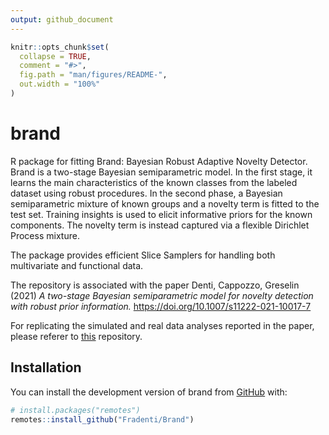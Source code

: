 ```yaml
---
output: github_document
---
```


<!-- README.md is generated from README.Rmd. Please edit that file -->

```r
knitr::opts_chunk$set(
  collapse = TRUE,
  comment = "#>",
  fig.path = "man/figures/README-",
  out.width = "100%"
)
```

# brand

<!-- badges: start -->
<!-- badges: end -->

R package for fitting Brand: Bayesian Robust Adaptive Novelty Detector. Brand is a two-stage Bayesian semiparametric model. In the first stage, it learns the main characteristics of the known classes from the labeled dataset using robust procedures. In the second phase, a Bayesian semiparametric mixture of known groups and a novelty term is fitted to the test set. Training insights is used to elicit informative priors for the known components. The novelty term is instead captured via a flexible Dirichlet Process mixture.

The package provides efficient Slice Samplers for handling both multivariate and functional data.

The repository is associated with the paper Denti, Cappozzo, Greselin (2021) *A two-stage Bayesian semiparametric model for novelty detection with robust prior information.* [https://doi.org/10.1007/s11222-021-10017-7](https://doi.org/10.1007/s11222-021-10017-7)

For replicating the simulated and real data analyses reported in the paper, please referer to [this](https://github.com/AndreaCappozzo/brand-public_repo) repository.


## Installation

You can install the development version of brand from [GitHub](https://github.com/) with:

``` r
# install.packages("remotes")
remotes::install_github("Fradenti/Brand")
```
